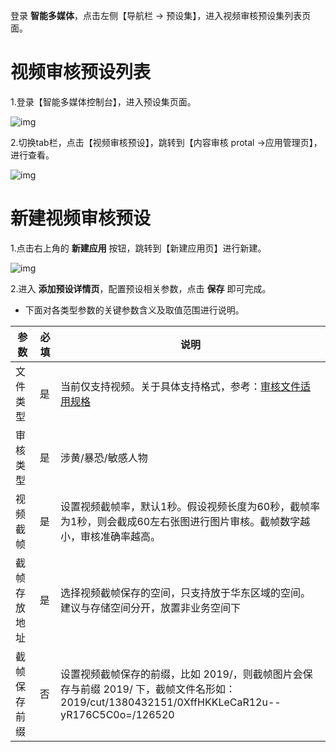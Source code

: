 登录 **智能多媒体**，点击左侧【导航栏 -> 预设集】，进入视频审核预设集列表页面。


# **视频审核预设列表**

1.登录【智能多媒体控制台】，进入预设集页面。

![img](https://dora-doc.qiniu.com/WX20210706-145230%402x.png)

2.切换tab栏，点击【视频审核预设】，跳转到【内容审核 protal ->应用管理页】，进行查看。

![img](https://dora-doc.qiniu.com/WX20210706-144843%402x.png)



# **新建视频审核预设**

1.点击右上角的 **新建应用** 按钮，跳转到【新建应用页】进行新建。

![img](https://dora-doc.qiniu.com/WX20210224-105046%402x.png)

2.进入 **添加预设详情页**，配置预设相关参数，点击 **保存** 即可完成。

- 下面对各类型参数的关键参数含义及取值范围进行说明。

| 参数         | 必填 | 说明                                                         |
| ------------ | ---- | ------------------------------------------------------------ |
| 文件类型     | 是   | 当前仅支持视频。关于具体支持格式，参考：[审核文件适用规格](https://developer.qiniu.com/censor/manual/5919/products-limited#2) |
| 审核类型     | 是   | 涉黄/暴恐/敏感人物                                           |
| 视频截帧     | 是   | 设置视频截帧率，默认1秒。假设视频长度为60秒，截帧率为1秒，则会截成60左右张图进行图片审核。截帧数字越小，审核准确率越高。 |
| 截帧存放地址 | 是   | 选择视频截帧保存的空间，只支持放于华东区域的空间。建议与存储空间分开，放置非业务空间下 |
| 截帧保存前缀 | 否   | 设置视频截帧保存的前缀，比如 2019/，则截帧图片会保存与前缀 2019/ 下，截帧文件名形如：2019/cut/1380432151/0XffHKKLeCaR12u--yR176C5C0o=/126520 |

